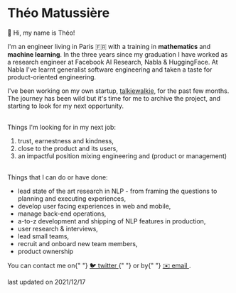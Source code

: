 # Théo Matussière

👋 Hi, my name is Théo!

I'm an engineer living in Paris 🇫🇷 with a training in **mathematics** and **machine learning**.
In the three years since my graduation I have worked as a research engineer at Facebook AI Research, Nabla & HuggingFace.
At Nabla I've learnt generalist software engineering and taken a taste for product-oriented engineering.

I've been working on my own startup, [talkiewalkie](https://www.talkiewalkie.app), for the past few months.
The journey has been wild but it's time for me to archive the project, and starting to look for my next opportunity.

<br />
Things I'm looking for in my next job:

1. trust, earnestness and kindness,
2. close to the product and its users,
3. an impactful position mixing engineering and (product or management)

<br />
Things that I can do or have done:

- lead state of the art research in NLP - from framing the questions to planning and executing experiences,
- develop user facing experiences in web and mobile,
- manage back-end operations,
- a-to-z development and shipping of NLP features in production,
- user research & interviews,
- lead small teams,
- recruit and onboard new team members,
- product ownership

<div className="pt-8">
  You can contact me on{" "}
  <a href="https://twitter.com/theomatussiere">
    🐦 twitter
  </a>{" "}
  or by{" "}
  <a href="mailto:theo+www@matussie.re">
    ✉️ email
  </a>
  .
</div>

<span className="text-gray-500 text-sm py-4">last updated on 2021/12/17</span>

